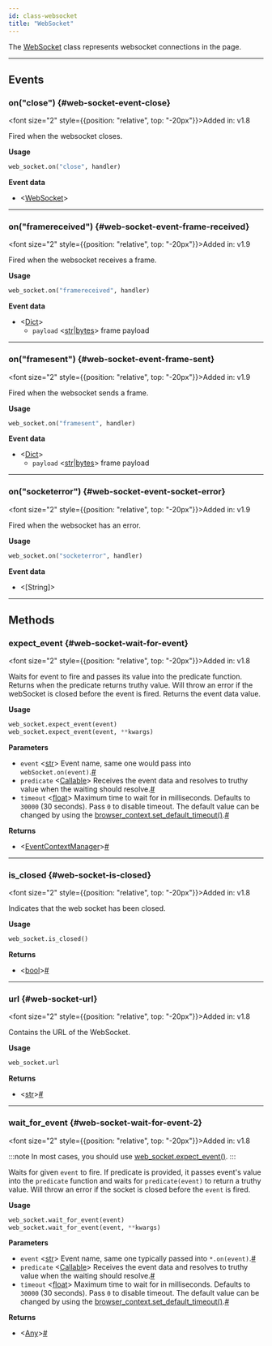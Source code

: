 ```yaml
---
id: class-websocket
title: "WebSocket"
---
```



The [WebSocket] class represents websocket connections in the page.


---

## Events

### on("close") {#web-socket-event-close}

<font size="2" style={{position: "relative", top: "-20px"}}>Added in: v1.8</font>


Fired when the websocket closes.

**Usage**

```python
web_socket.on("close", handler)
```

**Event data**
- &#60;[WebSocket]&#62;

---

### on("framereceived") {#web-socket-event-frame-received}

<font size="2" style={{position: "relative", top: "-20px"}}>Added in: v1.9</font>


Fired when the websocket receives a frame.

**Usage**

```python
web_socket.on("framereceived", handler)
```

**Event data**
- &#60;[Dict]&#62;
  - `payload` &#60;[str]|[bytes]&#62; frame payload

---

### on("framesent") {#web-socket-event-frame-sent}

<font size="2" style={{position: "relative", top: "-20px"}}>Added in: v1.9</font>


Fired when the websocket sends a frame.

**Usage**

```python
web_socket.on("framesent", handler)
```

**Event data**
- &#60;[Dict]&#62;
  - `payload` &#60;[str]|[bytes]&#62; frame payload

---

### on("socketerror") {#web-socket-event-socket-error}

<font size="2" style={{position: "relative", top: "-20px"}}>Added in: v1.9</font>


Fired when the websocket has an error.

**Usage**

```python
web_socket.on("socketerror", handler)
```

**Event data**
- &#60;[String]&#62;

---

## Methods

### expect_event {#web-socket-wait-for-event}

<font size="2" style={{position: "relative", top: "-20px"}}>Added in: v1.8</font>


Waits for event to fire and passes its value into the predicate function. Returns when the predicate returns truthy value. Will throw an error if the webSocket is closed before the event is fired. Returns the event data value.

**Usage**

```python
web_socket.expect_event(event)
web_socket.expect_event(event, **kwargs)
```

**Parameters**
- `event` &#60;[str]&#62; Event name, same one would pass into `webSocket.on(event)`.<a aria-hidden="true" tabindex="-1" class="list-anchor-link" id="web-socket-wait-for-event-option-event"/><a href="#web-socket-wait-for-event-option-event" class="list-anchor">#</a>
- `predicate` &#60;[Callable]&#62; Receives the event data and resolves to truthy value when the waiting should resolve.<a aria-hidden="true" tabindex="-1" class="list-anchor-link" id="web-socket-wait-for-event-option-predicate"/><a href="#web-socket-wait-for-event-option-predicate" class="list-anchor">#</a>
- `timeout` &#60;[float]&#62; Maximum time to wait for in milliseconds. Defaults to `30000` (30 seconds). Pass `0` to disable timeout. The default value can be changed by using the [browser_context.set_default_timeout()](/api/class-browsercontext.mdx#browser-context-set-default-timeout).<a aria-hidden="true" tabindex="-1" class="list-anchor-link" id="web-socket-wait-for-event-option-timeout"/><a href="#web-socket-wait-for-event-option-timeout" class="list-anchor">#</a>

**Returns**
- &#60;[EventContextManager]&#62;<a aria-hidden="true" tabindex="-1" class="list-anchor-link" id="web-socket-wait-for-event-return"/><a href="#web-socket-wait-for-event-return" class="list-anchor">#</a>

---

### is_closed {#web-socket-is-closed}

<font size="2" style={{position: "relative", top: "-20px"}}>Added in: v1.8</font>


Indicates that the web socket has been closed.

**Usage**

```python
web_socket.is_closed()
```

**Returns**
- &#60;[bool]&#62;<a aria-hidden="true" tabindex="-1" class="list-anchor-link" id="web-socket-is-closed-return"/><a href="#web-socket-is-closed-return" class="list-anchor">#</a>

---

### url {#web-socket-url}

<font size="2" style={{position: "relative", top: "-20px"}}>Added in: v1.8</font>


Contains the URL of the WebSocket.

**Usage**

```python
web_socket.url
```

**Returns**
- &#60;[str]&#62;<a aria-hidden="true" tabindex="-1" class="list-anchor-link" id="web-socket-url-return"/><a href="#web-socket-url-return" class="list-anchor">#</a>

---

### wait_for_event {#web-socket-wait-for-event-2}

<font size="2" style={{position: "relative", top: "-20px"}}>Added in: v1.8</font>


:::note
In most cases, you should use [web_socket.expect_event()](/api/class-websocket.mdx#web-socket-wait-for-event).
:::

Waits for given `event` to fire. If predicate is provided, it passes event's value into the `predicate` function and waits for `predicate(event)` to return a truthy value. Will throw an error if the socket is closed before the `event` is fired.

**Usage**

```python
web_socket.wait_for_event(event)
web_socket.wait_for_event(event, **kwargs)
```

**Parameters**
- `event` &#60;[str]&#62; Event name, same one typically passed into `*.on(event)`.<a aria-hidden="true" tabindex="-1" class="list-anchor-link" id="web-socket-wait-for-event-2-option-event"/><a href="#web-socket-wait-for-event-2-option-event" class="list-anchor">#</a>
- `predicate` &#60;[Callable]&#62; Receives the event data and resolves to truthy value when the waiting should resolve.<a aria-hidden="true" tabindex="-1" class="list-anchor-link" id="web-socket-wait-for-event-2-option-predicate"/><a href="#web-socket-wait-for-event-2-option-predicate" class="list-anchor">#</a>
- `timeout` &#60;[float]&#62; Maximum time to wait for in milliseconds. Defaults to `30000` (30 seconds). Pass `0` to disable timeout. The default value can be changed by using the [browser_context.set_default_timeout()](/api/class-browsercontext.mdx#browser-context-set-default-timeout).<a aria-hidden="true" tabindex="-1" class="list-anchor-link" id="web-socket-wait-for-event-2-option-timeout"/><a href="#web-socket-wait-for-event-2-option-timeout" class="list-anchor">#</a>

**Returns**
- &#60;[Any]&#62;<a aria-hidden="true" tabindex="-1" class="list-anchor-link" id="web-socket-wait-for-event-2-return"/><a href="#web-socket-wait-for-event-2-return" class="list-anchor">#</a>


[Accessibility]: /api/class-accessibility.mdx "Accessibility"
[APIRequest]: /api/class-apirequest.mdx "APIRequest"
[APIRequestContext]: /api/class-apirequestcontext.mdx "APIRequestContext"
[APIResponse]: /api/class-apiresponse.mdx "APIResponse"
[APIResponseAssertions]: /api/class-apiresponseassertions.mdx "APIResponseAssertions"
[Browser]: /api/class-browser.mdx "Browser"
[BrowserContext]: /api/class-browsercontext.mdx "BrowserContext"
[BrowserType]: /api/class-browsertype.mdx "BrowserType"
[CDPSession]: /api/class-cdpsession.mdx "CDPSession"
[ConsoleMessage]: /api/class-consolemessage.mdx "ConsoleMessage"
[Dialog]: /api/class-dialog.mdx "Dialog"
[Download]: /api/class-download.mdx "Download"
[ElementHandle]: /api/class-elementhandle.mdx "ElementHandle"
[Error]: /api/class-error.mdx "Error"
[FileChooser]: /api/class-filechooser.mdx "FileChooser"
[Frame]: /api/class-frame.mdx "Frame"
[FrameLocator]: /api/class-framelocator.mdx "FrameLocator"
[JSHandle]: /api/class-jshandle.mdx "JSHandle"
[Keyboard]: /api/class-keyboard.mdx "Keyboard"
[Locator]: /api/class-locator.mdx "Locator"
[LocatorAssertions]: /api/class-locatorassertions.mdx "LocatorAssertions"
[Mouse]: /api/class-mouse.mdx "Mouse"
[Page]: /api/class-page.mdx "Page"
[PageAssertions]: /api/class-pageassertions.mdx "PageAssertions"
[Playwright]: /api/class-playwright.mdx "Playwright"
[PlaywrightAssertions]: /api/class-playwrightassertions.mdx "PlaywrightAssertions"
[Request]: /api/class-request.mdx "Request"
[Response]: /api/class-response.mdx "Response"
[Route]: /api/class-route.mdx "Route"
[Selectors]: /api/class-selectors.mdx "Selectors"
[TimeoutError]: /api/class-timeouterror.mdx "TimeoutError"
[Touchscreen]: /api/class-touchscreen.mdx "Touchscreen"
[Tracing]: /api/class-tracing.mdx "Tracing"
[Video]: /api/class-video.mdx "Video"
[WebSocket]: /api/class-websocket.mdx "WebSocket"
[Worker]: /api/class-worker.mdx "Worker"
[Element]: https://developer.mozilla.org/en-US/docs/Web/API/element "Element"
[EvaluationArgument]: /evaluating.mdx#evaluation-argument "EvaluationArgument"
[Promise]: https://developer.mozilla.org/en-US/docs/Web/JavaScript/Reference/Global_Objects/Promise "Promise"
[iterator]: https://developer.mozilla.org/en-US/docs/Web/JavaScript/Reference/Iteration_protocols "Iterator"
[origin]: https://developer.mozilla.org/en-US/docs/Glossary/Origin "Origin"
[selector]: https://developer.mozilla.org/en-US/docs/Web/CSS/CSS_Selectors "selector"
[Serializable]: https://developer.mozilla.org/en-US/docs/Web/JavaScript/Reference/Global_Objects/JSON/stringify#Description "Serializable"
[UIEvent.detail]: https://developer.mozilla.org/en-US/docs/Web/API/UIEvent/detail "UIEvent.detail"
[UnixTime]: https://en.wikipedia.org/wiki/Unix_time "Unix Time"
[xpath]: https://developer.mozilla.org/en-US/docs/Web/XPath "xpath"

[Any]: https://docs.python.org/3/library/typing.html#typing.Any "Any"
[bool]: https://docs.python.org/3/library/stdtypes.html "bool"
[bytes]: https://docs.python.org/3/library/stdtypes.html#bytes "bytes"
[Callable]: https://docs.python.org/3/library/typing.html#typing.Callable "Callable"
[EventContextManager]: https://docs.python.org/3/reference/datamodel.html#context-managers "Event context manager"
[EventEmitter]: https://pyee.readthedocs.io/en/latest/#pyee.BaseEventEmitter "EventEmitter"
[Exception]: https://docs.python.org/3/library/exceptions.html#Exception "Exception"
[Dict]: https://docs.python.org/3/library/typing.html#typing.Dict "Dict"
[float]: https://docs.python.org/3/library/stdtypes.html#numeric-types-int-float-complex "float"
[int]: https://docs.python.org/3/library/stdtypes.html#numeric-types-int-float-complex "int"
[List]: https://docs.python.org/3/library/typing.html#typing.List "List"
[NoneType]: https://docs.python.org/3/library/constants.html#None "None"
[Pattern]: https://docs.python.org/3/library/re.html "Pattern"
[URL]: https://en.wikipedia.org/wiki/URL "URL"
[pathlib.Path]: https://realpython.com/python-pathlib/ "pathlib.Path"
[str]: https://docs.python.org/3/library/stdtypes.html#text-sequence-type-str "str"
[Union]: https://docs.python.org/3/library/typing.html#typing.Union "Union"

[all available image tags]: https://mcr.microsoft.com/en-us/product/playwright/python/about "all available image tags"
[Docker Hub]: https://hub.docker.com/_/microsoft-playwright-python "Docker Hub"
[Dockerfile.focal]: https://github.com/microsoft/playwright-python/blob/main/utils/docker/Dockerfile.focal "Dockerfile.focal"
